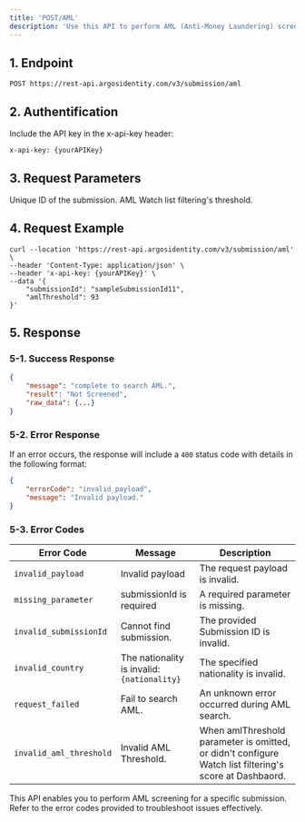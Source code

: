 ```yaml
---
title: 'POST/AML'
description: 'Use this API to perform AML (Anti-Money Laundering) screening on an already created Submission.'
---
```


## 1. Endpoint

```text POST/AML
POST https://rest-api.argosidentity.com/v3/submission/aml
```
## 2. Authentification

Include the API key in the x-api-key header:

```text x-api-key
x-api-key: {yourAPIKey}
```


## 3. Request Parameters

<ResponseField name="submissionId" type="string" required="true">
Unique ID of the submission.
</ResponseField>
<ResponseField name="amlThreshold" type="int">
AML Watch list filtering's threshold.
</ResponseField>



## 4. Request Example

```curl POST/Submission
curl --location 'https://rest-api.argosidentity.com/v3/submission/aml' \
--header 'Content-Type: application/json' \
--header 'x-api-key: {yourAPIKey}' \
--data '{
    "submissionId": "sampleSubmissionId11",
    "amlThreshold": 93
}'
```

## 5. Response

### 5-1. Success Response
```json result.json
{
    "message": "complete to search AML.",
    "result": "Not Screened",
    "raw_data": {...}
}

```

### 5-2. Error Response
If an error occurs, the response will include a `400` status code with details in the following format:
```json error.json
{
    "errorCode": "invalid_payload",
    "message": "Invalid payload."
}
```
### 5-3. Error Codes
| Error Code             | Message                              | Description                                |
|------------------------|--------------------------------------|--------------------------------------------|
| `invalid_payload`      | Invalid payload                     | The request payload is invalid.           |
| `missing_parameter`    | submissionId is required            | A required parameter is missing.          |
| `invalid_submissionId` | Cannot find submission.             | The provided Submission ID is invalid.    |
| `invalid_country`      | The nationality is invalid: `{nationality}` | The specified nationality is invalid.    |
| `request_failed`       | Fail to search AML.                 | An unknown error occurred during AML search. |
| `invalid_aml_threshold` | Invalid AML Threshold.             | When amlThreshold parameter is omitted, or didn't configure Watch list filtering's score at Dashbaord.|




This API enables you to perform AML screening for a specific submission. Refer to the error codes provided to troubleshoot issues effectively.